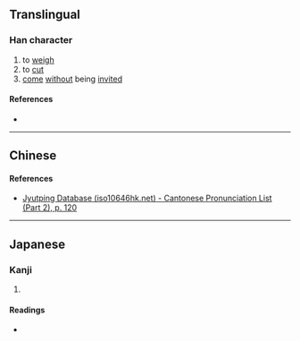 {{also|敪}}
{{character info/new}}
==Translingual==

===Han character===
{{Han char|rn=66|rad=攴|as=08|sn=12|four=|canj=EEEEE|ids=⿰叕攴}}

# to [[weigh]]
# to [[cut]]
# [[come]] [[without]] being [[invite]]d

====References====
* {{Han ref|kx=0472.170|dkj=13251|dj=0825.040|hdz=21465.130|uh=6560|ud=25952}}

----

==Chinese==
{{zh-see|掇|v}}

====References====
* [http://www.iso10646hk.net/jp/document/download.jsp Jyutping Database (iso10646hk.net) - Cantonese Pronunciation List (Part 2), p. 120]

----

==Japanese==

===Kanji===
{{ja-kanji|grade=|rs=攴08}}

# {{rfdef|ja|sort=攴08}}

====Readings====
* {{ja-readings|on=[[たつ]] (tatsu), [[たち]] (tachi), [[せつ]] (setsu), [[せち]] (sechi)|kun=[[はかる]] (hakaru)}}